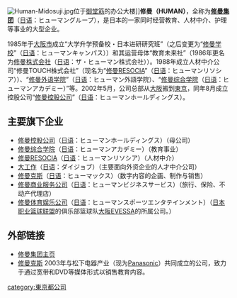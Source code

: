 [[File:Human-Midosuji.jpg|thumb]]位于[[御堂筋|御堂筋]]的办公大楼]]'''修曼（HUMAN）'''，全称为'''[[修曼集团|修曼集团]]'''（[[日语|日语]]：ヒューマングループ），是日本的一家同时经营教育、人材中介、护理等事业的大型企业。

1985年于[[大阪市|大阪市]]成立“大学升学预备校・日本进研研究班”（之后变更为“[[修曼学校|修曼学校]]”（[[日语|日语]]：ヒューマンキャンパス））和其运营母体“教育未来社”（1986年更名为[[修曼株式会社|修曼株式会社]]（[[日语|日语]]：ザ・ヒューマン株式会社））。1988年成立人材中介公司“修曼TOUCH株式会社”（现名为“[[修曼RESOCIA|修曼RESOCIA]]”（[[日语|日语]]：ヒューマンリソシア））、“[[修曼外语学院|修曼外语学院]]”（[[日语|日语]]：ヒューマン外語学院）、“[[修曼综合学院|修曼综合学院]]（[[日语|日语]]：ヒューマンアカデミー）”等。2002年5月，公司总部从[[大阪市|大阪]]搬到[[東京|東京]]，同年8月成立控股公司“[[修曼控股公司|修曼控股公司]]”（[[日语|日语]]：ヒューマンホールディングス）。



==主要旗下企业==
*[[修曼控股公司|修曼控股公司]]（[[日语|日语]]：ヒューマンホールディングス）（母公司）
*[[修曼综合学院|修曼综合学院]]（[[日语|日语]]：ヒューマンアカデミー）（教育事业）
*[[修曼RESOCIA|修曼RESOCIA]]（[[日语|日语]]：ヒューマンリソシア）（人材中介）
*[[大工作|大工作]]（[[日语|日语]]：ダイジョブ）（主要面向外资企业的人才中介公司）
*[[修曼克斯|修曼克斯]]（[[日语|日语]]：ヒューマックス）（数字内容的企画、制作与销售）
*[[修曼商业服务公司|修曼商业服务公司]]（[[日语|日语]]：ヒューマンビジネスサービス）（旅行、保险、不动产代理店）
*[[修曼体育娱乐公司|修曼体育娱乐公司]]（[[日语|日语]]：ヒューマンスポーツエンタテインメント）（[[日本职业篮球联盟|日本职业篮球联盟]]的俱乐部篮球队[[大阪市|大阪]][[EVESSA|EVESSA]]的所属公司。）



==外部链接==
*[http://www.athuman.com 修曼集团主页] {{Wayback|url=http://www.athuman.com/ |date=20201212095456 }}
*[https://web.archive.org/web/20090721093154/http://www.humax.ne.jp/ 修曼克斯] 2003年与松下电器产业（现为[[Panasonic|Panasonic]]）共同成立的公司，致力于通过宽带和DVD等媒体形式以销售教育内容。



{{DEFAULTSORT:Hyuman}}
[[category:東京都公司|category:東京都公司]]